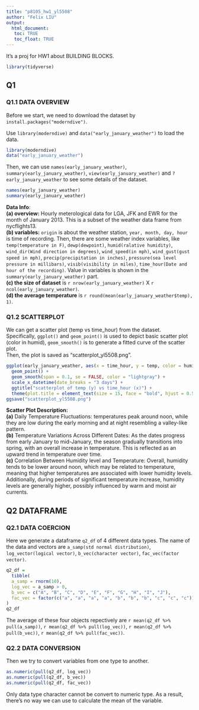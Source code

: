 ```yaml
---
title: "p8105_hw1_yl5508"
author: "Felix LIU"
output:
  html_document:
   toc: TRUE
   toc_float: TRUE
---
```


It's a proj for HW1 about BUILDING BLOCKS.

```r
library(tidyverse)
```

## Q1

### Q1.1 DATA OVERVIEW

Before we start, we need to download the dataset by `install.packages("moderndive")`.  

Use `library(moderndive)` and `data("early_january_weather")` to load the data.  

```r
library(moderndive)
data("early_january_weather")
```

Then, we can use `names(early_january_weather)`, `summary(early_january_weather)`, `view(early_january_weather)` and `?early_january_weather` to see some details of the dataset.  

```r
names(early_january_weather)
summary(early_january_weather)
```

**Data Info**:  
**(a) overview:** Hourly meterological data for LGA, JFK and EWR for the month of January 2013. This is a subset of the weather data frame from nycflights13.  
**(b) variables:** `origin` is about the weather station, `year, month, day, hour` is time of recording. Then, there are some weather index variables, like `temp(temperature in F)`, `dewp(dewpoint)`, `humid(ralative humidity)`, `wind_dir(Wind direction in degrees)`, `wind_speed(in mph)`, `wind_gust(gust speed in mph)`, `precip(precipitation in inches)`, `pressure(sea level pressure in millibars)`, `visib(visibility in miles)`, `time_hour(Date and hour of the recording)`. Value in variables is shown in the `summary(early_january_weather)` part.  
**(c) the size of dataset** is `r nrow(early_january_weather)` X `r ncol(early_january_weather)`.  
**(d) the average temperature** is `r round(mean(early_january_weather$temp), 1)`.

### Q1.2 SCATTERPLOT

We can get a scatter plot (temp vs time_hour) from the dataset.  
Specifically, `ggplot()` and `geom_point()` is used to depict basic scatter plot (color in humid), `geom_smooth()` is to generate a fitted curve of the scatter plot.  
Then, the plot is saved as "scatterplot_yl5508.png".

```r
ggplot(early_january_weather, aes(x = time_hour, y = temp, color = humid)) + 
  geom_point() + 
  geom_smooth(span = 0.1, se = FALSE, color = "lightgray") + 
  scale_x_datetime(date_breaks = "3 days") + 
  ggtitle("scatterplot of temp (y) vs time_hour (x)") + 
  theme(plot.title = element_text(size = 15, face = "bold", hjust = 0.5))
ggsave("scatterplot_yl5508.png")
```

**Scatter Plot Description:**  
**(a)** Daily Temperature Fluctuations: temperatures peak around noon, while they are low during the early morning and at night resembling a valley-like pattern.  
**(b)** Temperature Variations Across Different Dates: As the dates progress from early January to mid-January, the season gradually transitions into spring, with an overall increase in temperature. This is reflected as an upward trend in temperature over time.  
**(c)** Correlation Between Humidity level and Temperature: Overall, humidity tends to be lower around noon, which may be related to temperature, meaning that higher temperatures are associated with lower humidity levels. Additionally, during periods of significant temperature increase, humidity levels are generally higher, possibly influenced by warm and moist air currents.  

## Q2 DATAFRAME
### Q2.1 DATA COERCION

Here we generate a dataframe `q2_df` of 4 different data types. The name of the data and vectors are `a_samp(std normal distribution)`, `log_vector(logical vector)`, `b_vec(character vector)`, `fac_vec(factor vector)`.

```r
q2_df = 
  tibble(
  a_samp = rnorm(10),
  log_vec = a_samp > 0,
  b_vec = c("A", "B", "C", "D", "E", "F", "G", "H", "I", "J"),
  fac_vec = factor(c("a", "a", "a", "a", "b", "b", "b", "c", "c", "c"))
)
q2_df
```

The average of these four objects repectively are `r mean(q2_df %>% pull(a_samp))`, `r mean(q2_df %>% pull(log_vec))`, `r mean(q2_df %>% pull(b_vec))`, `r mean(q2_df %>% pull(fac_vec))`.  

### Q2.2 DATA CONVERSION

Then we try to convert variables from one type to another.  

```r
as.numeric(pull(q2_df, log_vec))
as.numeric(pull(q2_df, b_vec))
as.numeric(pull(q2_df, fac_vec))
```

Only data type character cannot be convert to numeric type. As a result, there's no way we can use to calculate the mean of the variable.



